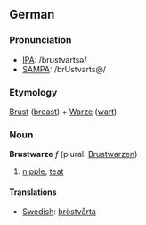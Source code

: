 == German ==
=== Pronunciation ===
*[[w:IPA|IPA]]: /brʊstvartsə/
*[[w:SAMPA|SAMPA]]: /brUstvarts@/

=== Etymology ===
[[Brust]] ([[breast]]) + [[Warze]] ([[wart]])

=== Noun ===
'''Brustwarze''' ''f'' (plural: [[Brustwarzen]])

# [[nipple]], [[teat]]

==== Translations ====
*[[Swedish]]: [[bröstvårta]]